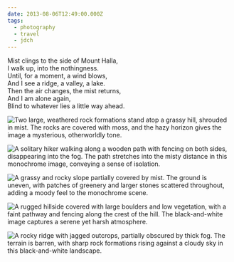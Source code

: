 ```yaml
---
date: 2013-08-06T12:49:00.000Z
tags:
  - photography
  - travel
  - jdch
---
```

Mist clings to the side of Mount Halla,<br/>
I walk up, into the nothingness.<br/>
Until, for a moment, a wind blows,<br/>
And I see a ridge, a valley, a lake.<br/>
Then the air changes, the mist returns,<br/>
And I am alone again,<br/>
Blind to whatever lies a little way ahead.

![Two large, weathered rock formations stand atop a grassy hill, shrouded in mist. The rocks are covered with moss, and the hazy horizon gives the image a mysterious, otherworldly tone.](/assets/photos/20130806-IMG_9373.jpg)

![A solitary hiker walking along a wooden path with fencing on both sides, disappearing into the fog. The path stretches into the misty distance in this monochrome image, conveying a sense of isolation.](/assets/photos/20130806-IMG_9383.jpg)

![A grassy and rocky slope partially covered by mist. The ground is uneven, with patches of greenery and larger stones scattered throughout, adding a moody feel to the monochrome scene.](/assets/photos/20130806-IMG_9390.jpg)

![A rugged hillside covered with large boulders and low vegetation, with a faint pathway and fencing along the crest of the hill. The black-and-white image captures a serene yet harsh atmosphere.](/assets/photos/20130806-IMG_9413.jpg)

![A rocky ridge with jagged outcrops, partially obscured by thick fog. The terrain is barren, with sharp rock formations rising against a cloudy sky in this black-and-white landscape.](/assets/photos/20130806-IMG_9430.jpg)
